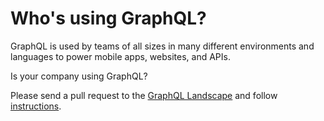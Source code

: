 
# Who's using GraphQL?

GraphQL is used by teams of all sizes in many different environments and
languages to power mobile apps, websites, and APIs.

Is your company using GraphQL?

Please send a pull request to the
[GraphQL Landscape](https://github.com/graphql/graphql-landscape) and follow
[instructions](https://github.com/graphql/graphql-landscape#new-entries).

<IframeResizer
  className="mt-6 w-full"
  src="https://landscape.graphql.org/card-mode?category=graph-ql-foundation-member&grouping=category&embed=yes&style=borderless"
  heightCalculationMethod="lowestElement"
/>
